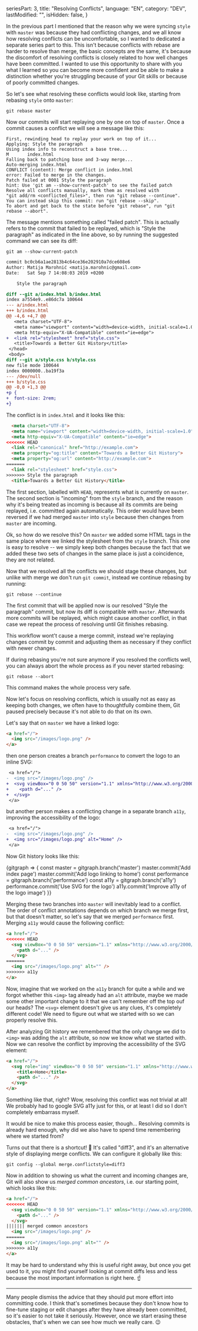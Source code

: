 
  seriesPart: 3,
  title: "Resolving Conflicts",
  language: "EN",
  category: "DEV",
  lastModified: "",
  isHidden: false,
}

In the previous part I mentioned that the reason why we were syncing `style` with `master` was because they had conflicting changes, and we all know how resolving conflicts can be uncomfortable, so I wanted to dedicated a separate series part to this. This isn't because conflicts with rebase are harder to resolve than merge, the basic concepts are the same, it's because the discomfort of resolving conflicts is closely related to how well changes have been committed. I wanted to use this opportunity to share with you what I learned so you can become more confident and be able to make a distinction whether you're struggling because of your Git skills or because of poorly committed changes.

So let's see what resolving these conflicts would look like, starting from rebasing `style` onto `master`:

```shell
git rebase master
```

Now our commits will start replaying one by one on top of `master`. Once a commit causes a conflict we will see a message like this:

```
First, rewinding head to replay your work on top of it...
Applying: Style the paragraph
Using index info to reconstruct a base tree...
M       index.html
Falling back to patching base and 3-way merge...
Auto-merging index.html
CONFLICT (content): Merge conflict in index.html
error: Failed to merge in the changes.
Patch failed at 0001 Style the paragraph
hint: Use 'git am --show-current-patch' to see the failed patch
Resolve all conflicts manually, mark them as resolved with
"git add/rm <conflicted_files>", then run "git rebase --continue".
You can instead skip this commit: run "git rebase --skip".
To abort and get back to the state before "git rebase", run "git rebase --abort".
```

The message mentions something called "failed patch". This is actually refers to the commit that failed to be replayed, which is "Style the paragraph" as indicated in the line above, so by running the suggested command we can see its diff:

```shell
git am --show-current-patch
```

```diff
commit bc0cb6a1ae2813b4c64ce36e202910a7dce608e6
Author: Matija Marohnić <matija.marohnic@gmail.com>
Date:   Sat Sep 7 14:08:03 2019 +0200

    Style the paragraph

diff --git a/index.html b/index.html
index a7554e9..e86dc7a 100644
--- a/index.html
+++ b/index.html
@@ -4,6 +4,7 @@
   <meta charset="UTF-8">
   <meta name="viewport" content="width=device-width, initial-scale=1.0">
   <meta http-equiv="X-UA-Compatible" content="ie=edge">
+  <link rel="stylesheet" href="style.css">
   <title>Towards a Better Git History</title>
 </head>
 <body>
diff --git a/style.css b/style.css
new file mode 100644
index 0000000..ba19f3a
--- /dev/null
+++ b/style.css
@@ -0,0 +1,3 @@
+p {
+  font-size: 2rem;
+}
```

The conflict is in `index.html` and it looks like this:

```html
  <meta charset="UTF-8">
  <meta name="viewport" content="width=device-width, initial-scale=1.0">
  <meta http-equiv="X-UA-Compatible" content="ie=edge">
<<<<<<< HEAD
  <link rel="canonical" href="http://example.com">
  <meta property="og:title" content="Towards a Better Git History">
  <meta property="og:url" content="http://example.com">
=======
  <link rel="stylesheet" href="style.css">
>>>>>>> Style the paragraph
  <title>Towards a Better Git History</title>
```

The first section, labelled with `HEAD`, represents what is currently on `master`. The second section is "incoming" from the `style` branch, and the reason why it's being treated as incoming is because all its commits are being replayed, i.e. committed again automatically. This order would have been reversed if we had merged `master` into `style` because then changes from `master` are incoming.

Ok, so how do we resolve this? On `master` we added some HTML tags in the same place where we linked the stylesheet from the `style` branch. This one is easy to resolve -- we simply keep both changes because the fact that we added these two sets of changes in the same place is just a coincidence, they are not related.

Now that we resolved all the conflicts we should stage these changes, but unlike with merge we don't run `git commit`, instead we continue rebasing by running:

```shell
git rebase --continue
```

The first commit that will be applied now is our resolved "Style the paragraph" commit, but now its diff is compatible with `master`. Afterwards more commits will be replayed, which might cause another conflict, in that case we repeat the process of resolving until Git finishes rebasing.

This workflow wont't cause a merge commit, instead we're replaying changes commit by commit and adjusting them as necessary if they conflict with newer changes.

If during rebasing you're not sure anymore if you resolved the conflicts well, you can always abort the whole process as if you never started rebasing:

```shell
git rebase --abort
```

This command makes the whole process very safe.

Now let's focus on resolving conflicts, which is usually not as easy as keeping both changes, we often have to thoughtfully combine them, Git paused precisely because it's not able to do that on its own.

Let's say that on `master` we have a linked logo:

```html
<a href="/">
  <img src="/images/logo.png" />
</a>
```

then one person creates a branch `performance` to convert the logo to an inline SVG:

```diff
 <a href="/">
-  <img src="/images/logo.png" />
+  <svg viewBox="0 0 50 50" version="1.1" xmlns="http://www.w3.org/2000/svg">
+    <path d="..." />
+  </svg>
 </a>
```

but another person makes a conflicting change in a separate branch `a11y`, improving the accessibility of the logo:

```diff
 <a href="/">
-  <img src="/images/logo.png" />
+  <img src="/images/logo.png" alt="Home" />
 </a>
```

Now Git history looks like this:

<Gitgraph>
  {gitgraph => {
    const master = gitgraph.branch('master')
    master.commit('Add index page')
    master.commit('Add logo linking to home')
    const performance = gitgraph.branch('performance')
    const a11y = gitgraph.branch('a11y')
    performance.commit('Use SVG for the logo')
    a11y.commit('Improve a11y of the logo image')
  }}
</Gitgraph>

Merging these two branches into `master` will inevitably lead to a conflict. The order of conflict annotations depends on which branch we merge first, but that doesn't matter, so let's say that we merged `performance` first. Merging `a11y` would cause the following conflict:

```html
<a href="/">
<<<<<<< HEAD
  <svg viewBox="0 0 50 50" version="1.1" xmlns="http://www.w3.org/2000/svg">
    <path d="..." />
  </svg>
=======
  <img src="/images/logo.png" alt="" />
>>>>>>> a11y
</a>
```

Now, imagine that we worked on the `a11y` branch for quite a while and we forgot whether this `<img>` tag already had an `alt` attribute, maybe we made some other important change to it that we can't remember off the top ouf our heads? The `<svg>` element doesn't give us any clues, it's completely different code! We need to figure out what we started with so we can properly resolve this.

After analyzing Git history we remembered that the only change we did to `<img>` was adding the `alt` attribute, so now we know what we started with. Now we can resolve the conflict by improving the accessibility of the SVG element:

```html
<a href="/">
  <svg role="img" viewBox="0 0 50 50" version="1.1" xmlns="http://www.w3.org/2000/svg">
    <title>Home</title>
    <path d="..." />
  </svg>
</a>
```

Something like that, right? Wow, resolving this conflict was not trivial at all! We probably had to google SVG a11y just for this, or at least I did so I don't completely embarrass myself.

It would be nice to make this process easier, though... Resolving commits is already hard enough, why did we also have to spend time remembering where we started from?

Turns out that there is a shortcut! 🎉 It's called "diff3", and it's an alternative style of displaying merge conflicts. We can configure it globally like this:

```shell
git config --global merge.conflictstyle=diff3
```

Now in addition to showing us what the current and incoming changes are, Git will also show us _merged common ancestors_, i.e. our starting point, which looks like this:

```html
<a href="/">
<<<<<<< HEAD
  <svg viewBox="0 0 50 50" version="1.1" xmlns="http://www.w3.org/2000/svg">
    <path d="..." />
  </svg>
||||||| merged common ancestors
  <img src="/images/logo.png" />
=======
  <img src="/images/logo.png" alt="" />
>>>>>>> a11y
</a>
```

It may be hard to understand why this is useful right away, but once you get used to it, you might find yourself looking at commit diffs less and less because the most important information is right here. ☝️

---

Many people dismiss the advice that they should put more effort into committing code. I think that's sometimes because they don't know how to fine-tune staging or edit changes after they have already been committed, so it's easier to not take it seriously. However, once we start erasing these obstacles, that's when we can see how much we really care. 😉

